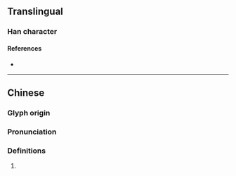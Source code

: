 {{character info/new}}
==Translingual==

===Han character===
{{Han char|rn=86|rad=火|as=05|sn=9|four=|canj=FUU|ids=⿰火出}}

====References====
* {{Han ref|kx=0668.180|dkj=18947|dj=1077.190|hdz=32197.120|uh=70AA|ud=28842}}

----

==Chinese==
{{zh-forms}}

===Glyph origin===
{{Han etym}}

===Pronunciation===
{{zh-pron
|m=zhuō,chù
|c=dyut3
|mn=
|mc=y
|oc=y
|cat=
}}

{{zh-attn-split}}

===Definitions===
{{zh-hanzi}}

# {{rfdef|zh}}